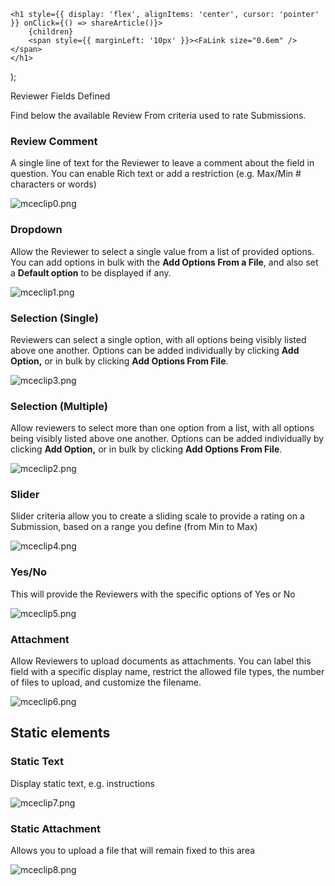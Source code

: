 

    <h1 style={{ display: 'flex', alignItems: 'center', cursor: 'pointer' }} onClick={() => shareArticle()}>
        {children} 
        <span style={{ marginLeft: '10px' }}><FaLink size="0.6em" /></span>
    </h1>
);

<ToastContainer />

<ClickableTitle>Reviewer Fields Defined</ClickableTitle>




Find below the available Review From criteria used to rate Submissions. 


### Review Comment


A single line of text for the Reviewer to leave a comment about the field in question. You can enable Rich text or add a restriction (e.g. Max/Min # characters or words)


![mceclip0.png](../../../resources/article-images/4412806652435-Reviewer-Fields-Defined_1.png)


### Dropdown


Allow the Reviewer to select a single value from a list of provided options. You can add options in bulk with the **Add Options From a File**, and also set a **Default option** to be displayed if any. 


![mceclip1.png](../../../resources/article-images/4412806652435-Reviewer-Fields-Defined_2.png)


### Selection (Single)


Reviewers can select a single option, with all options being visibly listed above one another. Options can be added individually by clicking **Add Option,** or in bulk by clicking **Add Options From File**.


![mceclip3.png](../../../resources/article-images/4412806652435-Reviewer-Fields-Defined_3.png)


### Selection (Multiple)


Allow reviewers to select more than one option from a list, with all options being visibly listed above one another. Options can be added individually by clicking **Add Option,** or in bulk by clicking **Add Options From File**.


![mceclip2.png](../../../resources/article-images/4412806652435-Reviewer-Fields-Defined_4.png)


### Slider


Slider criteria allow you to create a sliding scale to provide a rating on a Submission, based on a range you define (from Min to Max)


![mceclip4.png](../../../resources/article-images/4412806652435-Reviewer-Fields-Defined_5.png)


### Yes/No


This will provide the Reviewers with the specific options of Yes or No


![mceclip5.png](../../../resources/article-images/4412806652435-Reviewer-Fields-Defined_6.png)


### Attachment


Allow Reviewers to upload documents as attachments. You can label this field with a specific display name, restrict the allowed file types, the number of files to upload, and customize the filename. 


![mceclip6.png](../../../resources/article-images/4412806652435-Reviewer-Fields-Defined_7.png)


## **Static elements**


### Static Text


Display static text, e.g. instructions


![mceclip7.png](../../../resources/article-images/4412806652435-Reviewer-Fields-Defined_8.png)


### Static Attachment


Allows you to upload a file that will remain fixed to this area


![mceclip8.png](../../../resources/article-images/4412806652435-Reviewer-Fields-Defined_9.png)



